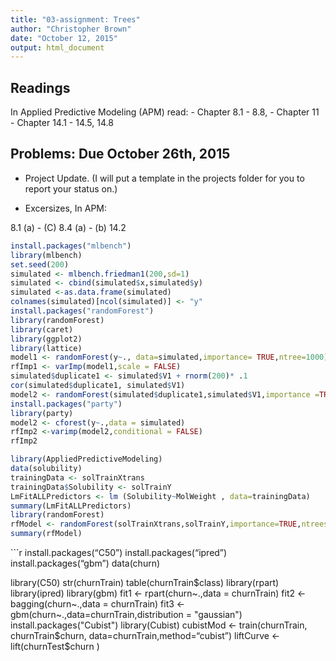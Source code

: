 ```yaml
---
title: "03-assignment: Trees"
author: "Christopher Brown"
date: "October 12, 2015"
output: html_document
---
```


## Readings

In Applied Predictive Modeling (APM) read:
- Chapter 8.1 - 8.8, 
- Chapter 11
- Chapter 14.1 - 14.5, 14.8

## Problems: Due October 26th, 2015 

- Project Update. (I will put a template in the projects folder for you to report your status on.) 

- Excersizes, In APM: 

8.1 (a) - (C)
8.4 (a) - (b)
14.2

```r
install.packages("mlbench")
library(mlbench)
set.seed(200)
simulated <- mlbench.friedman1(200,sd=1)
simulated <- cbind(simulated$x,simulated$y)
simulated <-as.data.frame(simulated)
colnames(simulated)[ncol(simulated)] <- "y"
install.packages("randomForest")
library(randomForest)
library(caret)
library(ggplot2)
library(lattice)
model1 <- randomForest(y~., data=simulated,importance= TRUE,ntree=1000)
rfImp1 <- varImp(model1,scale = FALSE)
simulated$duplicate1 <- simulated$V1 + rnorm(200)* .1
cor(simulated$duplicate1, simulated$V1)
model2 <- randomForest(simulated$duplicate1,simulated$V1,importance =TRUE,ntrees =1000)
install.packages("party")
library(party)
model2 <- cforest(y~.,data = simulated)
rfImp2 <-varimp(model2,conditional = FALSE)
rfImp2
```

```r
library(AppliedPredictiveModeling)
data(solubility)
trainingData <- solTrainXtrans
trainingData$Solubility <- solTrainY
LmFitALLPredictors <- lm (Solubility~MolWeight , data=trainingData)
summary(LmFitALLPredictors)
library(randomForest)
rfModel <- randomForest(solTrainXtrans,solTrainY,importance=TRUE,ntrees =1000)
summary(rfModel)
```


```r
install.packages("C50")
install.packages("ipred")
install.packages("gbm")
data(churn)

library(C50)
str(churnTrain)
table(churnTrain$class)
library(rpart)
library(ipred)
library(gbm)
fit1 <- rpart(churn~.,data = churnTrain)
fit2 <- bagging(churn~.,data = churnTrain)
fit3 <- gbm(churn~.,data=churnTrain,distribution = "gaussian")
install.packages("Cubist")
library(Cubist)
cubistMod <- train(churnTrain, churnTrain$churn,                                 data=churnTrain,method="cubist") 
liftCurve <- lift(churnTest$churn )                                   












